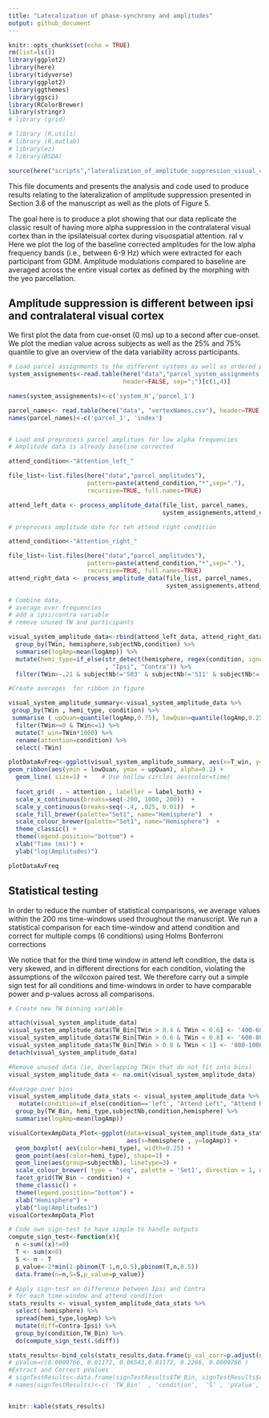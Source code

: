 ```yaml
---
title: "Lateralization of phase-synchrony and amplitudes"
output: github_document
---
```


```r
knitr::opts_chunk$set(echo = TRUE)
rm(list=ls())
library(ggplot2)
library(here)
library(tidyverse)
library(ggplot2)
library(ggthemes)
library(ggsci)
library(RColorBrewer)
library(stringr)
# library (grid)

# library (R.utils)
# library (R.matlab)
# library(ez)
# library(BSDA)

source(here("scripts","lateralization_of_amplitude_suppression_visual_cortex_functions.R" ))
```

This file documents and presents the analysis and code used to produce results relating to the lateralization of amplitude suppression presented in Section 3.6 of the manuscript as well as the plots of Figure 5.

The goal here is to produce a plot showing that our data replicate the classic result of having more alpha suppression in the contralateral visual cortex than in the ipsilateisual cortex during visuospatial attention.
ral v
Here we plot the log of the baseline corrected amplitudes for the low alpha frequency bands (i.e., between 6-9 Hz) which were extracted for each participant from GDM.
Amplitude modulations compared to baseline are averaged across the entire visual cortex as defined by the morphing with the yeo parcellation. 



## Amplitude suppression is different between ipsi and contralateral visual cortex

We first plot the data from cue-onset (0 ms) up to a second after cue-onset.
We plot the median value across subjects as well as the 25% and 75% quantile to give an overview of the data variability across participants. 

```r

# Load parcel assignments to the different systems as well as ordered parcel names
system_assignements<-read.table(here("data","parcel_system_assignments.csv"), 
                                header=FALSE, sep=";")[c(1,4)]

names(system_assignements)<-c('system_H','parcel_1')

parcel_names<- read.table(here("data", "vertexNames.csv"), header=TRUE, sep=';')
names(parcel_names)<-c('parcel_1', 'index')


# Load and preprocess parcel amplitues for low alpha frequencies
# Amplitude data is already baseline corrected

attend_condition<-"Attention_left_"

file_list<-list.files(here("data","parcel_amplitudes"), 
                      pattern=paste(attend_condition,"*",sep="."), 
                      recursive=TRUE, full.names=TRUE)

attend_left_data <- process_amplitude_data(file_list, parcel_names, 
                                           system_assignements,attend_condition) 

# preprocess amplitude date for teh attend right condition

attend_condition<-"Attention_right_"  

file_list<-list.files(here("data","parcel_amplitudes"), 
                      pattern=paste(attend_condition,"*",sep="."), 
                      recursive=TRUE, full.names=TRUE)
attend_right_data <- process_amplitude_data(file_list, parcel_names, 
                                            system_assignements,attend_condition) 

# Combine data, 
# average over frequencies 
# add a ipsi/contra variable
# remove unused TW and participants

visual_system_amplitude_data<-rbind(attend_left_data, attend_right_data) %>%
  group_by(TWin, hemisphere,subjectNb,condition) %>%
  summarise(logAmp=mean(logAmp)) %>%
  mutate(hemi_type=if_else(str_detect(hemisphere, regex(condition, ignore_case = TRUE))
                           , "Ipsi", "Contra")) %>%
  filter(TWin>-.21 & subjectNb!='S03' & subjectNb!='S11' & subjectNb!='S09')

```


```r
#Create averages  for ribbon in figure

visual_system_amplitude_summary<-visual_system_amplitude_data %>% 
 group_by(TWin , hemi_type, condition) %>%
 summarise ( upQuan=quantile(logAmp,0.75), lowQuan=quantile(logAmp,0.25), logAmp=median(logAmp)) %>%
  filter(TWin>=0 & TWin<=1) %>%
  mutate(T_win=TWin*1000) %>%
  rename(attention=condition) %>%
  select(-TWin)

plotDataAvFreq<-ggplot(visual_system_amplitude_summary, aes(x=T_win, y= logAmp,  color=hemi_type, fill=hemi_type)) +
geom_ribbon(aes(ymin = lowQuan, ymax = upQuan), alpha=0.2) +
  geom_line( size=1) +    # Use hollow circles aes(color=time)
 
  facet_grid( . ~ attention , labeller = label_both) +
  scale_x_continuous(breaks=seq(-200, 1000, 200))  +
  scale_y_continuous(breaks=seq(-.4, .025, 0.01))  +
  scale_fill_brewer(palette="Set1", name="Hemisphere")  +
  scale_colour_brewer(palette="Set1", name="Hemisphere")  +
  theme_classic() + 
  theme(legend.position="bottom") +
  xlab("Time (ms)") + 
  ylab("log(Amplitudes)")

plotDataAvFreq

```

## Statistical testing

In order to reduce the number of statistical comparisons, we average values within the 200 ms time-windows used throughout the manuscript.
We run a statistical comparison for each time-window and attend condition and correct for multiple comps (6 conditions) using Holms Bonferroni corrections

We notice that for the third time window in attend left condition, the data is very skewed, and in different directions for each condition, violating the assumptions of the wilcoxon paired test. We therefore carry out a simple sign test for all conditions and time-windows in order to have comparable power and p-values across all comparisons.

```r
# Create new TW binning variable

attach(visual_system_amplitude_data)
visual_system_amplitude_data$TW_Bin[TWin > 0.4 & TWin < 0.6] <- '400-600 ms'
visual_system_amplitude_data$TW_Bin[TWin > 0.6 & TWin < 0.8] <- '600-800 ms'
visual_system_amplitude_data$TW_Bin[TWin > 0.8 & TWin < 1] <- '800-1000 ms'
detach(visual_system_amplitude_data) 

#Remove unused data (ie, Overlapping TWin that do not fit into bins)
visual_system_amplitude_data <- na.omit(visual_system_amplitude_data) 

#Average over bins
visual_system_amplitude_data_stats <- visual_system_amplitude_data %>%
   mutate(condition=if_else(condition=='left', "Attend Left", "Attend Right")) %>%
  group_by(TW_Bin, hemi_type,subjectNb,condition,hemisphere) %>%
  summarise(logAmp=mean(logAmp)) 
``` 

```r

visualCortexAmpData_Plot<-ggplot(data=visual_system_amplitude_data_stats , 
                                 aes(x=hemisphere , y=logAmp)) +
  geom_boxplot( aes(color=hemi_type), width=0.25) +
  geom_point(aes(color=hemi_type), shape=1) +
  geom_line(aes(group=subjectNb), linetype=3) +
  scale_colour_brewer( type = "seq", palette = 'Set1', direction = 1, name="") +
  facet_grid(TW_Bin ~ condition) +
  theme_classic() + 
  theme(legend.position="bottom") +
  xlab("Hemisphere") + 
  ylab("log(Amplitudes)")
visualCortexAmpData_Plot

```


```r


# Code own sign-test to have simple to handle outputs
compute_sign_test<-function(x){
  n <-sum((x)!=0)
  T <- sum(x<0)
  S <- n - T 
  p_value<-2*min(1-pbinom(T-1,n,0.5),pbinom(T,n,0.5))
  data.frame(n=n,S=S,p_value=p_value)}

# Apply sign-test on difference between Ipsi and Contra
# for each time-window and attend condition
stats_results <- visual_system_amplitude_data_stats %>%
  select(-hemisphere) %>%
  spread(hemi_type,logAmp) %>%
  mutate(diff=Contra-Ipsi) %>%
  group_by(condition,TW_Bin) %>%
  do(compute_sign_test(.$diff)) 

stats_results<-bind_cols(stats_results,data.frame(p_val_corr=p.adjust(stats_results$p_value, method = "holm")))
# pValue=c(0.0009766, 0.01172, 0.06543,0.01172, 0.2266, 0.0009766 )
#Extract and Correct pValues
# signTestResults<-data.frame(signTestResults$TW_Bin, signTestResults$condition,S,pValue,p.adjust(pValue, method = "holm"))
# names(signTestResults)<-c( 'TW_Bin'  , 'condition',  'S' , 'pValue', 'corrp')



```

```r

knitr::kable(stats_results)
```

